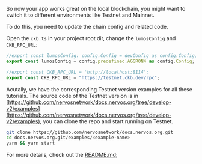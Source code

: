 So now your app works great on the local blockchain, you might want to switch it to different environments like Testnet and Mainnet.

To do this, you need to update the chain config and related code. 

Open the `ckb.ts` in your project root dir, change the `lumosConfig` and `CKB_RPC_URL`:

```ts
//export const lumosConfig: config.Config = devConfig as config.Config;
export const lumosConfig = config.predefined.AGGRON4 as config.Config;

//export const CKB_RPC_URL = 'http://localhost:8114';
export const CKB_RPC_URL = "https://testnet.ckb.dev/rpc";
```

Acutally, we have the corresponding Testnet version examples for all these tutorials. The source code of the Testnet version is in [https://github.com/nervosnetwork/docs.nervos.org/tree/develop-v2/examples](https://github.com/nervosnetwork/docs.nervos.org/tree/develop-v2/examples), you can clone the repo and start running on Testnet.

```sh
git clone https://github.com/nervosnetwork/docs.nervos.org.git
cd docs.nervos.org.git/examples/<example-name>
yarn && yarn start
```

For more details, check out the [README.md](https://github.com/nervosnetwork/docs.nervos.org/blob/develop-v2/examples/simple-transfer/README.md);

